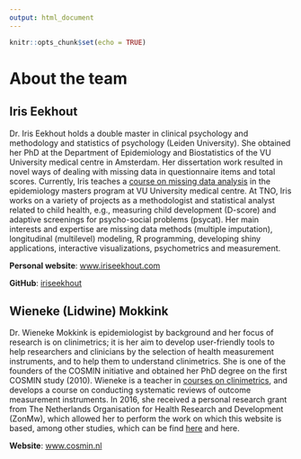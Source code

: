 ```yaml
---
output: html_document
---
```


```r
knitr::opts_chunk$set(echo = TRUE)
```

# About the team

## Iris Eekhout


Dr. Iris Eekhout holds a double master in clinical psychology and methodology and statistics of psychology (Leiden University). She obtained her PhD at the Department of Epidemiology and Biostatistics of the VU University medical centre in Amsterdam. Her dissertation work resulted in novel ways of dealing with missing data in questionnaire items and total scores. Currently, Iris teaches a [course on missing data analysis](https://www.epidm.nl/en/course/missing-data-consequences-and-solutions-online-course/) in the epidemiology masters program at VU University medical centre. At TNO, Iris works on a variety of projects as a methodologist and statistical analyst related to child health, e.g., measuring child development (D-score) and adaptive screenings for psycho-social problems (psycat). Her main interests and expertise are missing data methods (multiple imputation), longitudinal (multilevel) modeling, R programming, developing shiny applications, interactive visualizations, psychometrics and measurement.


**Personal website**: [www.iriseekhout.com](www.iriseekhout.com)

**GitHub**: [iriseekhout](www.github.com/iriseekhout)

## Wieneke (Lidwine) Mokkink

Dr. Wieneke Mokkink is epidemiologist by background and her focus of research is on clinimetrics; it is her aim to develop user-friendly tools to help researchers and clinicians by the selection of health measurement instruments, and to help them to understand clinimetrics. She is one of the founders of the COSMIN initiative and obtained her PhD degree on the first COSMIN study (2010). Wieneke is a teacher in [courses on clinimetrics](https://www.epidm.nl/en/course/clinimetrics-assessing-measurement-properties-of-health-measurement-instruments-online-course/), and develops a course on conducting systematic reviews of outcome measurement instruments. In 2016, she received a personal research grant from The Netherlands Organisation for Health Research and Development (ZonMw), which allowed her to perform the work on which this website is based, among other studies, which can be find [here](https://link.springer.com/epdf/10.1186/s12874-020-01179-5?sharing_token=TIOaAx_2EVr8VK2OBtN4km_BpE1tBhCbnbw3BuzI2RMcff7cpmG24oUod23vpyUIGb9OK9H3ESfRPMsPU-dP9Cc4U9gxzl8XGhoibvdDpS_wHsQBOpOeK5txHMnchUASzrNA_fQM-oqcMNYTwooyGVOP-qtY0W0smuWMMP_-9X8%3D) and here.


**Website**: [www.cosmin.nl](https://www.cosmin.nl/)




